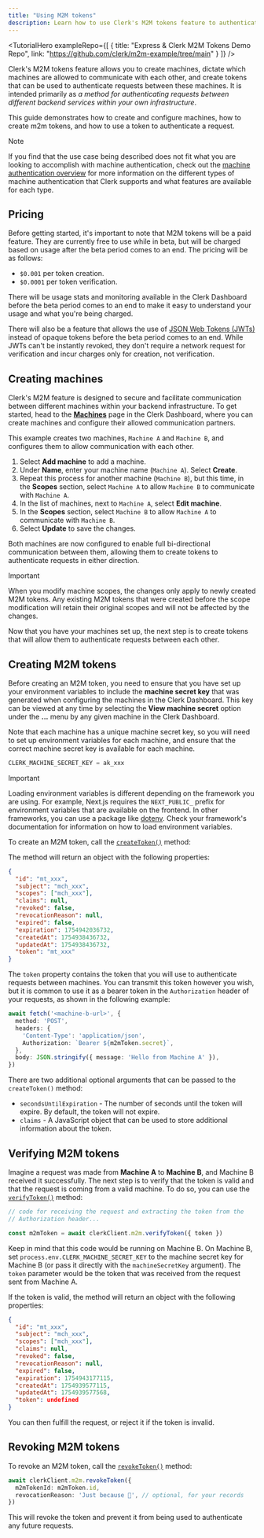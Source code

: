 ```yaml
---
title: "Using M2M tokens"
description: Learn how to use Clerk's M2M tokens feature to authenticate requests between machines.
---
```


<TutorialHero
  exampleRepo={[
    {
      title: "Express & Clerk M2M Tokens Demo Repo",
      link: "https://github.com/clerk/m2m-example/tree/main"
    }
  ]}
/>

Clerk's M2M tokens feature allows you to create machines, dictate which machines are allowed to communicate with each other, and create tokens that can be used to authenticate requests between these machines. It is intended primarily as _a method for authenticating requests between different backend services within your own infrastructure_.

This guide demonstrates how to create and configure machines, how to create m2m tokens, and how to use a token to authenticate a request.

> [!NOTE]
> If you find that the use case being described does not fit what you are looking to accomplish with machine authentication, check out the [machine authentication overview](/docs/guides/development/machine-auth/overview) for more information on the different types of machine authentication that Clerk supports and what features are available for each type.

## Pricing

Before getting started, it's important to note that M2M tokens will be a paid feature. They are currently free to use while in beta, but will be charged based on usage after the beta period comes to an end. The pricing will be as follows:

- `$0.001` per token creation.
- `$0.0001` per token verification.

There will be usage stats and monitoring available in the Clerk Dashboard before the beta period comes to an end to make it easy to understand your usage and what you're being charged.

There will also be a feature that allows the use of [JSON Web Tokens (JWTs)](https://en.wikipedia.org/wiki/JSON_Web_Token) instead of opaque tokens before the beta period comes to an end. While JWTs can't be instantly revoked, they don't require a network request for verification and incur charges only for creation, not verification.

## Creating machines

Clerk's M2M feature is designed to secure and facilitate communication between different machines within your backend infrastructure. To get started, head to the [**Machines**](https://dashboard.clerk.com/last-active?path=machines) page in the Clerk Dashboard, where you can create machines and configure their allowed communication partners.

This example creates two machines, `Machine A` and `Machine B`, and configures them to allow communication with each other.

1. Select **Add machine** to add a machine.
1. Under **Name**, enter your machine name (`Machine A`). Select **Create**.
1. Repeat this process for another machine (`Machine B`), but this time, in the **Scopes** section, select `Machine A` to allow `Machine B` to communicate with `Machine A`.
1. In the list of machines, next to `Machine A`, select **Edit machine**.
1. In the **Scopes** section, select `Machine B` to allow `Machine A` to communicate with `Machine B`.
1. Select **Update** to save the changes.

Both machines are now configured to enable full bi-directional communication between them, allowing them to create tokens to authenticate requests in either direction.

> [!IMPORTANT]
> When you modify machine scopes, the changes only apply to newly created M2M tokens. Any existing M2M tokens that were created before the scope modification will retain their original scopes and will not be affected by the changes.

Now that you have your machines set up, the next step is to create tokens that will allow them to authenticate requests between each other.

## Creating M2M tokens

Before creating an M2M token, you need to ensure that you have set up your environment variables to include the **machine secret key** that was generated when configuring the machines in the Clerk Dashboard. This key can be viewed at any time by selecting the **View machine secret** option under the **...** menu by any given machine in the Clerk Dashboard.

Note that each machine has a unique machine secret key, so you will need to set up environment variables for each machine, and ensure that the correct machine secret key is available for each machine.

```ts {{ filename: '.env' }}
CLERK_MACHINE_SECRET_KEY = ak_xxx
```

> [!IMPORTANT]
> Loading environment variables is different depending on the framework you are using. For example, Next.js requires the `NEXT_PUBLIC_` prefix for environment variables that are available on the frontend. In other frameworks, you can use a package like [dotenv](https://www.npmjs.com/package/dotenv). Check your framework's documentation for information on how to load environment variables.

To create an M2M token, call the [`createToken()`](/docs/reference/backend/m2m-tokens/create-token) method:

<Include src="_partials/machine-auth/create-token-example" />

The method will return an object with the following properties:

```json
{
  "id": "mt_xxx",
  "subject": "mch_xxx",
  "scopes": ["mch_xxx"],
  "claims": null,
  "revoked": false,
  "revocationReason": null,
  "expired": false,
  "expiration": 1754942036732,
  "createdAt": 1754938436732,
  "updatedAt": 1754938436732,
  "token": "mt_xxx"
}
```

The `token` property contains the token that you will use to authenticate requests between machines. You can transmit this token however you wish, but it is common to use it as a bearer token in the `Authorization` header of your requests, as shown in the following example:

```ts
await fetch('<machine-b-url>', {
  method: 'POST',
  headers: {
    'Content-Type': 'application/json',
    Authorization: `Bearer ${m2mToken.secret}`,
  },
  body: JSON.stringify({ message: 'Hello from Machine A' }),
})
```

There are two additional optional arguments that can be passed to the `createToken()` method:

- `secondsUntilExpiration` - The number of seconds until the token will expire. By default, the token will not expire.
- `claims` - A JavaScript object that can be used to store additional information about the token.

## Verifying M2M tokens

Imagine a request was made from **Machine A** to **Machine B**, and Machine B received it successfully. The next step is to verify that the token is valid and that the request is coming from a valid machine. To do so, you can use the [`verifyToken()`](/docs/reference/backend/m2m-tokens/verify-token) method:

```ts
// code for receiving the request and extracting the token from the
// Authorization header...

const m2mToken = await clerkClient.m2m.verifyToken({ token })
```

Keep in mind that this code would be running on Machine B. On Machine B, set `process.env.CLERK_MACHINE_SECRET_KEY` to the machine secret key for Machine B (or pass it directly with the `machineSecretKey` argument). The `token` parameter would be the token that was received from the request sent from Machine A.

If the token is valid, the method will return an object with the following properties:

```json
{
  "id": "mt_xxx",
  "subject": "mch_xxx",
  "scopes": ["mch_xxx"],
  "claims": null,
  "revoked": false,
  "revocationReason": null,
  "expired": false,
  "expiration": 1754943177115,
  "createdAt": 1754939577115,
  "updatedAt": 1754939577568,
  "token": undefined
}
```

You can then fulfill the request, or reject it if the token is invalid.

## Revoking M2M tokens

To revoke an M2M token, call the [`revokeToken()`](/docs/reference/backend/m2m-tokens/revoke-token) method:

```ts
await clerkClient.m2m.revokeToken({
  m2mTokenId: m2mToken.id,
  revocationReason: 'Just because 🤪', // optional, for your records
})
```

This will revoke the token and prevent it from being used to authenticate any future requests.
